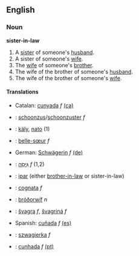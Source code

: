 ==English==
===Noun===
'''sister-in-law'''
#A [[sister]] of someone's [[husband]].
#A sister of someone's [[wife]].
#The [[wife]] of someone's [[brother]].
#The wife of the brother of someone's [[husband]].
#The wife of the brother of someone's [[wife]].

====Translations====
*Catalan: [[cunyada]] ''f'' [[:ca:cunyada|(ca)]] 
*{{nl}}: [[schoonzus]]/[[schoonzuster]] ''f''
*{{fi}}: [[käly]], [[nato]] (1)
*{{fr}}: [[belle-sœur]] ''f''
*German: [[Schwägerin]] ''f'' [[:de:Schwägerin|(de)]] 
*{{he}}: [[גִּיסָה]] ''f'' (1,2)
*{{id}}: [[ipar]] (either [[brother-in-law]] or sister-in-law)
*{{it}}: [[cognata]] ''f''
*{{ang}}: [[bróðorwíf]] ''n''
*{{sl}}: [[švagra]] ''f'', [[švagriná]] ''f''
*Spanish: [[cuñada]] ''f'' [[:es:cuñada|(es)]] 
*{{pl}}: [[szwagierka]] ''f''
*{{pt}}: [[cunhada]] ''f'' [[:pt:cunhada|(pt)]]